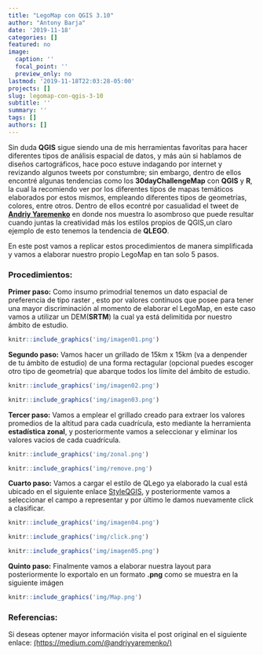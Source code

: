 ```yaml
---
title: "LegoMap con QGIS 3.10"
author: "Antony Barja"
date: '2019-11-18'
categories: []
featured: no
image:
  caption: ''
  focal_point: ''
  preview_only: no
lastmod: '2019-11-18T22:03:28-05:00'
projects: []
slug: legomap-con-qgis-3-10
subtitle: ''
summary: ''
tags: []
authors: []
---
```

Sin duda **QGIS** sigue siendo una de mis herramientas favoritas para hacer diferentes tipos de análisis espacial de datos, y más aún si hablamos de diseños cartográficos, hace poco estuve indagando por internet y revizando algunos tweets por constumbre; sin embargo, dentro de ellos encontré algunas tendencias como los **30dayChallengeMap** con **QGIS** y **R**, la cual la recomiendo ver por los diferentes tipos de mapas temáticos elaborados por estos mismos, empleando diferentes tipos de geometrías, colores, entre otros. Dentro de ellos econtré por casualidad el tweet de [**Andriy Yaremenko**](https://twitter.com/AndriyYaremenko/status/1187860764759154689) en donde nos muestra lo asombroso que puede resultar cuando juntas la creatividad más los estilos propios de QGIS,un claro ejemplo de esto tenemos la tendencia de **QLEGO**.

En este post vamos a replicar estos procedimientos de manera simplificada y vamos a elaborar nuestro propio LegoMap en tan solo 5 pasos.

### Procedimientos:
**Primer paso:** Como insumo primodrial tenemos un dato espacial de preferencia de tipo raster , esto por valores continuos que posee para tener una mayor discriminación al momento de elaborar el LegoMap, en este caso vamos a utilizar un DEM(**SRTM**) la cual ya está delimitida por nuestro ámbito de estudio.

```r
knitr::include_graphics('img/imagen01.png')
```

**Segundo paso:** Vamos hacer un grillado de 15km x 15km (va a denpender de tu ámbito de estudio) de una forma rectagular (opcional puedes escoger otro tipo de geometría) que abarque todos los límite del ámbito de estudio.

```r
knitr::include_graphics('img/imagen02.png')
```

```r
knitr::include_graphics('img/imagen03.png')
```

**Tercer paso:** Vamos a emplear el grillado creado para extraer los valores promedios de la altitud para cada cuadrícula, esto mediante la herramienta **estadística zonal**, y posteriormente vamos a seleccionar y eliminar los valores vacios de cada cuadrícula.

```r
knitr::include_graphics('img/zonal.png')
```

```r
knitr::include_graphics('img/remove.png')
```

**Cuarto paso:** Vamos a cargar el estilo de QLego ya elaborado la cual está ubicado en el siguiente enlace [StyleQGIS](https://github.com/barja8/SytlesQGIS/raw/master/QLEGO.zip), y posteriormente vamos a seleccionar el campo a representar y por último le damos nuevamente click a clasificar.

```r
knitr::include_graphics('img/imagen04.png')
```

```r
knitr::include_graphics('img/click.png')
```

```r
knitr::include_graphics('img/imagen05.png')
```


**Quinto paso:** Finalmente vamos a elaborar nuestra layout para posteriormente lo exportalo en un formato **.png** como se muestra en la siguiente imágen

```r
knitr::include_graphics('img/Map.png')
```

### Referencias:
Si deseas optener mayor información visita el post original en el siguiente enlace: 
[(https://medium.com/@andriyyaremenko/)](https://medium.com/@andriyyaremenko/how-to-create-lego-map-style-in-qgis-a8ecf42d02ef)









